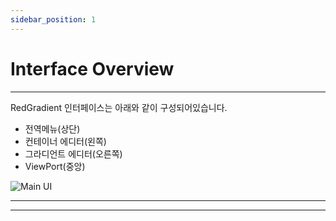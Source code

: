 ```yaml
---
sidebar_position: 1
---
```


# Interface Overview
<hr/>

RedGradient 인터페이스는 아래와 같이 구성되어있습니다.
- 전역메뉴(상단)
- 컨테이너 에디터(왼쪽)
- 그라디언트 에디터(오른쪽)
- ViewPort(중앙)

![Main UI](./img/mainUI.png)

<hr/>

<hr/>
